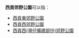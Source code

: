 '''西貢郊野公園'''可以指：
*[[西貢東郊野公園|西貢東郊野公園]]
*[[西貢西郊野公園|西貢西郊野公園]]
*[[西貢西(灣仔擴建部份)郊野公園|西貢西(灣仔擴建部份)郊野公園]]
{{Disambig|cat=六字地名消歧义}}